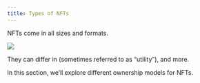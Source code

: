 ```yaml
---
title: Types of NFTs
---
```


NFTs come in all sizes and formats.

![](/assets/types-of-nfts.png)

They can differ in <Nutshell children="art and style," glossaryEntry="content/glossary/CH3-art--tyle.mdx" /> <Nutshell children="file format," glossaryEntry="content/glossary/CH3-file-format.mdx" /> <Nutshell children="use cases" glossaryEntry="content/glossary/CH3-use-cases.mdx" /> (sometimes referred to as “utility”), and more.

In this section, we’ll explore different ownership models for NFTs.

![]()
